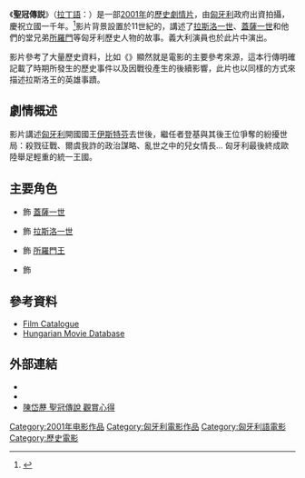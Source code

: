 {{Infobox film
| name           = 聖冠傳説
| original_name  = {{lang|la|''Sacra Corona''}}
| image          = Sacra Corona 2001 (Hungarian DVD cover).JPG
| caption        = 匈牙利版DVD封套
| director       = {{tsl|hu|Koltay Gábor|寇泰·賈伯}}
| producer       = Korona Film
| writer         = {{tsl|hu|Nemeskürty István|尼姆庫蒂·伊斯特凡}} 	
| starring       = {{tsl|hu|Szarvas Attila|沙凡·阿提拉}}<br />{{tsl|hu|Horkay Péter|賀凱·彼得}}<br />{{tsl|hu|Oberfrank Pál|歐柏法蘭克·帕爾}}<br />{{tsl|en|Franco Nero|法蘭高·尼路}}
| music          = Koltay Gergely
| cinematography = {{tsl|hu|Novák Emil|諾凡·艾米爾}}
| editing        = Halász Lajos 
| distributor    = Budapest Film
| released       = {{flagicon|HUN}} 2001年4月12日
| runtime        = 118分鐘
| country        = {{HUN}}
| language       = [[匈牙利語|匈牙利語]]
| budget         = 
| tw_name       = 聖冠傳說<ref>{{cite web|url=https://www.teff.tw/%E6%AD%90%E6%B4%B2%E9%AD%85%E5%BD%B1%E6%AD%B7%E5%B1%86%E9%9B%BB%E5%BD%B1%E5%9B%9E%E9%A1%A7/|title=歷屆歐洲魅影影展：第五屆歐洲魅影（2009）|website=臺灣歐洲影展|access-date=2016-12-16|archive-url=https://web.archive.org/web/20160812151154/http://www.teff.tw/%E6%AD%90%E6%B4%B2%E9%AD%85%E5%BD%B1%E6%AD%B7%E5%B1%86%E9%9B%BB%E5%BD%B1%E5%9B%9E%E9%A1%A7/|archive-date=2016-08-12|dead-url=yes}}</ref>
| cn_name       = 圣冠传说<ref>{{cite web |url=https://www.buyoyo.com/buyoyo/ProductDisplay.do?prrfnbr=10487558&prtype=0 |title=聖冠傳說DVD (中國版) |website=寰購網 |access-date=2016-12-16 |archive-date=2018-08-16 |archive-url=https://web.archive.org/web/20180816125805/https://www.buyoyo.com/buyoyo/ProductDisplay.do?prrfnbr=10487558&prtype=0 |dead-url=no }}</ref>
}}
{{Portal box|電影|匈牙利}}

《'''聖冠傳説'''》（[[拉丁語|拉丁語]]：{{lang|la|''Sacra Corona''}}）是一部[[2001年電影|2001年]]的{{tsl|en|Cinema of Hungary|匈牙利電影|匈牙利}}[[歷史劇|歷史]][[劇情片|劇情片]]，由[[匈牙利|匈牙利]]政府出資拍攝，慶祝立國一千年。<ref>{{cite web|url=http://www.citytalk.tw/event/67312-%E7%AC%AC%E4%BA%94%E5%B1%86%E6%AD%90%E6%B4%B2%E9%AD%85%E5%BD%B1%EF%BC%9A%E8%81%96%E5%86%A0%E5%82%B3%E8%AA%AA%EF%B9%9D%E8%AD%B7%EF%B9%9E|title=第五屆歐洲魅影：聖冠傳說﹝護﹞|website=www.citytalk.tw|access-date=2016-12-17|archive-date=2020-10-23|archive-url=https://web.archive.org/web/20201023083137/http://www.citytalk.tw/event/67312-%E7%AC%AC%E4%BA%94%E5%B1%86%E6%AD%90%E6%B4%B2%E9%AD%85%E5%BD%B1%EF%BC%9A%E8%81%96%E5%86%A0%E5%82%B3%E8%AA%AA%EF%B9%9D%E8%AD%B7%EF%B9%9E|dead-url=no}}</ref>影片背景設置於11世紀的{{tsl|en|Árpád dynasty|阿帕德王朝}}，講述了[[拉斯洛一世|拉斯洛一世]]、[[蓋薩一世|蓋薩一世]]和他們的堂兄弟[[所羅門_(匈牙利)|所羅門]]等匈牙利歷史人物的故事。義大利演員{{tsl|en|Franco Nero|法蘭高·尼路}}也於此片中演出。

影片參考了大量歷史資料，比如《{{tsl|hu|Gesta Ladislai regis|拉斯洛王行傳}}》顯然就是電影的主要參考來源，這本行傳明確記載了{{tsl|hu|Mogyoródi csata|莫耀羅戰役}}時期所發生的歷史事件以及因戰役產生的後續影響，此片也以同樣的方式來描述拉斯洛王的英雄事蹟。

== 劇情概述 ==
影片講述[[匈牙利王國|匈牙利]]開國國王[[聖伊什特萬一世|伊斯特芬]]去世後，繼任者登基與其後王位爭奪的紛擾世局：殺戮征戰、爾虞我詐的政治謀略、亂世之中的兒女情長... 匈牙利最後終成歐陸舉足輕重的統一王國。

== 主要角色 ==
* {{tsl|hu|Oberfrank Pál|歐柏法蘭克·帕爾}} 飾 [[蓋薩一世|蓋薩一世]]
* {{tsl|hu|Szarvas Attila|沙凡·阿提拉}} 飾 [[拉斯洛一世|拉斯洛一世]]
* {{tsl|hu|Horkay Péter|賀凱·彼得}} 飾 [[所羅門_(匈牙利)|所羅門王]]
* {{tsl|en|Franco Nero|法蘭高·尼路}} 飾 {{tsl|en|Gerard Sagredo|吉拉·薩哥雷多}}

== 參考資料 ==
{{reflist}}
* [http://www.filmkatalogus.hu/Sacra-Corona--f11210 Film Catalogue] {{Wayback|url=http://www.filmkatalogus.hu/Sacra-Corona--f11210 |date=20170709231234 }} {{hu}}
* [http://archiv.magyar.film.hu/hmdb//filmek/37929/sacra-corona.html Hungarian Movie Database] {{hu}}

== 外部連結 ==
* {{IMDb title|0281154|聖冠傳説}}
* {{Amg movie|262446|聖冠傳説}}
* [http://filmhistoire.blogspot.com/2009/12/598091519.html?m=0 陳岱藶 聖冠傳說 觀賞心得] {{Wayback|url=http://filmhistoire.blogspot.com/2009/12/598091519.html?m=0 |date=20161221045759 }} {{zh-tw}}

[[Category:2001年电影作品|Category:2001年电影作品]]
[[Category:匈牙利電影作品|Category:匈牙利電影作品]]
[[Category:匈牙利語電影|Category:匈牙利語電影]]
[[Category:歷史電影|Category:歷史電影]]